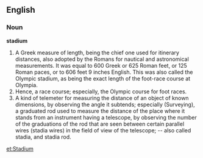 ==English==

===Noun===

'''stadium'''

#A Greek measure of length, being the chief one used for itinerary distances, also adopted by the Romans for nautical and astronomical measurements. It was equal to 600 Greek or 625 Roman feet, or 125 Roman paces, or to 606 feet 9 inches English. This was also called the Olympic stadium, as being the exact length of the foot-race course at Olympia.
#Hence, a race course; especially, the Olympic course for foot races.
#A kind of telemeter for measuring the distance of an object of known dimensions, by observing the angle it subtends; especially (Surveying), a graduated rod used to measure the distance of the place where it stands from an instrument having a telescope, by observing the number of the graduations of the rod that are seen between certain parallel wires (stadia wires) in the field of view of the telescope; -- also called stadia, and stadia rod.

[[et:Stadium]]